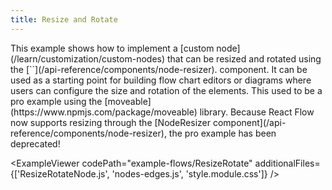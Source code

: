 ```yaml
---
title: Resize and Rotate
---
```




<ExampleLayout>
This example shows how to implement a [custom node](/learn/customization/custom-nodes)
that can be resized and rotated using the [`<NodeResizer />`](/api-reference/components/node-resizer).
component. It can be used as a starting point for building flow chart editors or
diagrams where users can configure the size and rotation of the elements.

<Callout type="info">
This used to be a pro example using the [moveable](https://www.npmjs.com/package/moveable)
library. Because React Flow now supports resizing through the
[NodeResizer component](/api-reference/components/node-resizer), the pro example
has been deprecated!

</Callout>

<ExampleViewer
  codePath="example-flows/ResizeRotate"
  additionalFiles={['ResizeRotateNode.js', 'nodes-edges.js', 'style.module.css']}
/>
</ExampleLayout>
